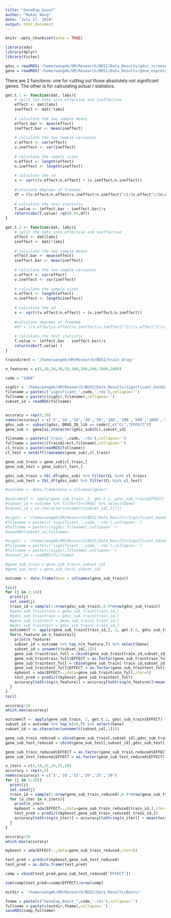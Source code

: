 ```yaml
---
title: "GeneExp_boost"
author: "Mukai Wang"
date: "July 17, 2018"
output: html_document
---
```


```r
knitr::opts_chunk$set(echo = TRUE)
```

```r
library(ada)
library(dplyr)
library(tictoc)
```

```r
gdsc = readRDS('/home/wangmk/UM/Research/BDSI/Data_Results/gdsc_screened.rds')
gene = readRDS('/home/wangmk/UM/Research/BDSI/Data_Results/gene_expression.rds')
```

There are 2 functions: one for cutting out those absolutely not significant genes. The other is for calculating actual t statistics.

```r
get.t.1 <- function(dat, labs){
    # split the data into effective and ineffective
    effect <- dat[labs]
    ineffect <- dat[!labs]
    
    # calculate the two sample means
    effect.bar <- mean(effect)
    ineffect.bar <- mean(ineffect)
    
    # calculate the two sample variances
    v.effect <- var(effect)
    v.ineffect <- var(ineffect)
    
    # calculate the sample sizes
    n.effect <- length(effect)
    n.ineffect <- length(ineffect)
    
    # calculate the sd
    s <- sqrt((v.effect/n.effect) + (v.ineffect/n.ineffect))
    
    #calculate degrees of freedom
    df = ((v.effect/n.effect+v.ineffect/n.ineffect)^2)/(v.effect^2/(n.effect^2 * (n.effect-1))+v.ineffect^2/(n.ineffect^2 * (n.ineffect-1)))
    
    # calculate the test statistic
    T.value <- (effect.bar - ineffect.bar)/s
    return(abs(T.value) >qt(0.95,df))
}
```

```r
get.t.2 <- function(dat, labs){
    # split the data into effective and ineffective
    effect <- dat[labs]
    ineffect <- dat[!labs]
    
    # calculate the two sample means
    effect.bar <- mean(effect)
    ineffect.bar <- mean(ineffect)
    
    # calculate the two sample variances
    v.effect <- var(effect)
    v.ineffect <- var(ineffect)
    
    # calculate the sample sizes
    n.effect <- length(effect)
    n.ineffect <- length(ineffect)
    
    # calculate the sd
    s <- sqrt((v.effect/n.effect) + (v.ineffect/n.ineffect))
    
    #calculate degrees of freedom
    #df = ((v.effect/n.effect+v.ineffect/n.ineffect)^2)/(v.effect^2/(n.effect^2 * (n.effect-1))+v.ineffect^2/(n.ineffect^2 * (n.ineffect-1)))
    
    # calculate the test statistic
    T.value <- (effect.bar - ineffect.bar)/s
    return(abs(T.value) )
}
```



```r
traindirect = '/home/wangmk/UM/Research/BDSI/train_drug/'
```

```r
n_features = c(5,10,20,30,50,100,200,500,1000,2000)
```


```r
code = "1008"

sigdir = '/home/wangmk/UM/Research/BDSI/Data_Results/Significant_GeneExp/'
filename = paste(c('significant_',code,'.rds'),collapse='')
fullname = paste(c(sigdir,filename),collapse='')
subset_id = readRDS(fullname)


accuracy = rep(0,10)
names(accuracy) = c('5','10','20','30','50','100','200','500','1000','2000')
gdsc_sub <- subset(gdsc, DRUG_ID_lib == code)[,c("CL","EFFECT")]
gene_sub <- gene[as.character(gdsc_sub$CL),subset_id]

filename = paste(c('train_',code,'.rds'),collapse='')
fullname = paste(c(traindirect,filename),collapse='')
cl_train = paste(readRDS(fullname))
cl_test = setdiff(rownames(gene_sub),cl_train)

gene_sub_train = gene_sub[cl_train,]
gene_sub_test = gene_sub[cl_test,]

gdsc_sub_train = tbl_df(gdsc_sub) %>% filter(CL %in% cl_train)
gdsc_sub_test = tbl_df(gdsc_sub) %>% filter(CL %in% cl_test)
```

```r
#outcome <- data.frame(Gene = colnames(gene))
```

```r
#outcome$T <- apply(gene_sub_train, 2, get.t.1, gdsc_sub_train$EFFECT)
#subset_id = outcome %>% filter(T==TRUE) %>% select(Gene)
#subset_id = as.character(unname(t(subset_id[,1])))
```

```r
#sigdir = '/home/wangmk/UM/Research/BDSI/Data_Results/Significant_GeneExp/'
#filename = paste(c('significant_',code,'.rds'),collapse='')
#fullname = paste(c(sigdir,filename),collapse='')
#saveRDS(subset_id,fullname)
```

```r
#sigdir = '/home/wangmk/UM/Research/BDSI/Data_Results/Significant_GeneExp/'
#filename = paste(c('significant_',code,'.rds'),collapse='')
#fullname = paste(c(sigdir,filename),collapse='')
#subset_id = readRDS(fullname)
```

```r
#gene_sub_train = gene_sub_train[,subset_id]
#gene_sub_test = gene_sub_test[,subset_id]
```

```r
outcome <- data.frame(Gene = colnames(gene_sub_train))
```



```r
tic()
for (j in 1:10){
  print(j)
  set.seed(j)
  train_id = sample(1:nrow(gdsc_sub_train),0.9*nrow(gdsc_sub_train))
  #gene_sub_traintrain = gene_sub_train[train_id,]
  #gdsc_sub_traintrain = gdsc_sub_train[train_id,]
  #gene_sub_traintest = gene_sub_train[-train_id,]
  #gdsc_sub_traintest = gdsc_sub_train[-train_id,]
  outcome$T <- apply(gene_sub_train[train_id,], 2, get.t.2, gdsc_sub_train[train_id,'EFFECT'][[1]])
  for(n_feature in n_features){
    print(n_feature)
    subset_id = outcome %>% top_n(n_feature,T) %>% select(Gene)
    subset_id = unname(t(subset_id[,1]))
    gene_sub_traintrain_full = cbind(gene_sub_train[train_id,subset_id],gdsc_sub_train[train_id,'EFFECT'])
    gene_sub_traintrain_full$EFFECT = as.factor(gene_sub_traintrain_full$EFFECT)
    gene_sub_traintest_full = cbind(gene_sub_train[-train_id,subset_id],gdsc_sub_train[-train_id,'EFFECT'])
    gene_sub_traintest_full$EFFECT = as.factor(gene_sub_traintest_full$EFFECT)
    myboost = ada(EFFECT~.,data=gene_sub_traintrain_full,iter=5)
    test_pred = predict(myboost,gene_sub_traintest_full)
    accuracy[toString(n_feature)] = accuracy[toString(n_feature)]+mean(test_pred==gdsc_sub_train[-train_id,'EFFECT'][[1]])
  }
}
toc()
```

```r
accuracy/10
which.max(accuracy)
```

```r
outcome$T <- apply(gene_sub_train, 2, get.t.2, gdsc_sub_train$EFFECT)
subset_id = outcome %>% top_n(50,T) %>% select(Gene)
subset_id = as.character(unname(t(subset_id[,1])))
```

```r
gene_sub_train_reduced = cbind(gene_sub_train[,subset_id],gdsc_sub_train['EFFECT'])
gene_sub_test_reduced = cbind(gene_sub_test[,subset_id],gdsc_sub_test['EFFECT'])
```

```r
gene_sub_train_reduced$EFFECT = as.factor(gene_sub_train_reduced$EFFECT)
gene_sub_test_reduced$EFFECT = as.factor(gene_sub_test_reduced$EFFECT)
```

```r
n_iters = c(5,10,15,20,25,30)
accuracy = rep(0,6)
names(accuracy) = c('5','10','15','20','25','30')
for (j in 1:10){
  print(j)
  set.seed(j)
  train_id = sample(1:nrow(gene_sub_train_reduced),0.9*nrow(gene_sub_train_reduced))
  for (n_iter in n_iters){
    print(n_iter)
    myboost = ada(EFFECT~.,data=gene_sub_train_reduced[train_id,],iter=n_iter)
    test_pred = predict(myboost,gene_sub_train_reduced[-train_id,])
    accuracy[toString(n_iter)] = accuracy[toString(n_iter)] + mean(test_pred==gene_sub_train_reduced[-train_id,'EFFECT'][[1]])
  }
}
```

```r
accuracy/10
which.max(accuracy)
```


```r
myboost = ada(EFFECT~.,data=gene_sub_train_reduced,iter=5)
```

```r
test_pred = predict(myboost,gene_sub_test_reduced)
test_pred = as.data.frame(test_pred)
```

```r
comp = cbind(test_pred,gene_sub_test_reduced['EFFECT'])
```

```r
sum(comp$test_pred==comp$EFFECT)/nrow(comp)
```

```r
outdir = '/home/wangmk/UM/Research/BDSI/Data_Results/Boost/'
```

```r
fname = paste(c("GeneExp_Boost_",code,'.rds'),collapse='')
fullname = paste(c(outdir,fname),collapse='')
saveRDS(comp,fullname)
```
